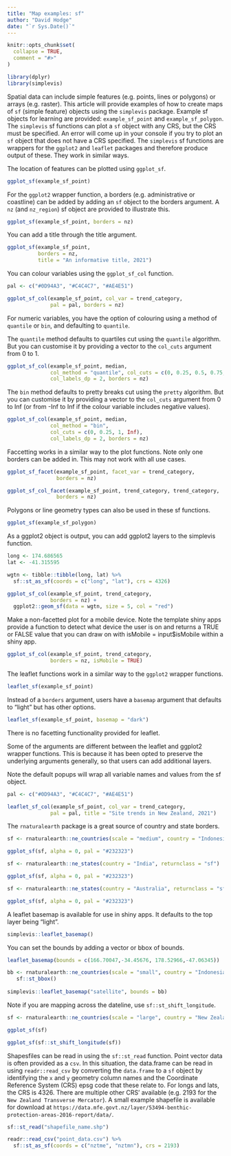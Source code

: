 ```yaml
---
title: "Map examples: sf"
author: "David Hodge"
date: "`r Sys.Date()`"
---
```


```r
knitr::opts_chunk$set(
  collapse = TRUE,
  comment = "#>"
)
```

```r
library(dplyr)
library(simplevis)
```

Spatial data can include simple features (e.g. points, lines or polygons) or arrays (e.g. raster). This article will provide examples of how to create maps of `sf` (simple feature) objects using the `simplevis` package. Example sf objects for learning are provided: `example_sf_point` and `example_sf_polygon`. The `simplevis` sf functions can plot a `sf` object with any CRS, but the CRS must be specified. An error will come up in your console if you try to plot an `sf` object that does not have a CRS specified. The `simplevis` sf functions are wrappers for the `ggplot2` and `leaflet` packages and therefore produce output of these. They work in similar ways.

The location of features can be plotted using `ggplot_sf`.

```r
ggplot_sf(example_sf_point)
```

For the `ggplot2` wrapper function, a borders (e.g. administrative or coastline) can be added by adding an `sf` object to the borders argument. A `nz` (and `nz_region`) sf object are provided to illustrate this.

```r
ggplot_sf(example_sf_point, borders = nz)
```

You can add a title through the title argument.

```r
ggplot_sf(example_sf_point, 
          borders = nz,
          title = "An informative title, 2021")
```

You can colour variables using the `ggplot_sf_col` function. 

```r
pal <- c("#0D94A3", "#C4C4C7", "#AE4E51")

ggplot_sf_col(example_sf_point, col_var = trend_category, 
              pal = pal, borders = nz)
```

For numeric variables, you have the option of colouring using a method of `quantile` or `bin`, and defaulting to `quantile`. 

The `quantile` method defaults to quartiles cut using the `quantile` algorithm. But you can customise it by providing a vector to the `col_cuts` argument from 0 to 1.

```r
ggplot_sf_col(example_sf_point, median,
              col_method = "quantile", col_cuts = c(0, 0.25, 0.5, 0.75, 0.9, 1),
              col_labels_dp = 2, borders = nz)
```

The `bin` method defaults to pretty breaks cut using the `pretty` algorithm. But you can customise it by providing a vector to the `col_cuts` argument from 0 to Inf (or from -Inf to Inf if the colour variable includes negative values). 

```r
ggplot_sf_col(example_sf_point, median,
              col_method = "bin", 
              col_cuts = c(0, 0.25, 1, Inf),
              col_labels_dp = 2, borders = nz)
```

Faccetting works in a similar way to the plot functions. Note only one borders can be added in. This may not work with all use cases.

```r
ggplot_sf_facet(example_sf_point, facet_var = trend_category, 
                borders = nz)
```

```r
ggplot_sf_col_facet(example_sf_point, trend_category, trend_category, 
                borders = nz)
```

Polygons or line geometry types can also be used in these sf functions.

```r
ggplot_sf(example_sf_polygon)
```

As a ggplot2 object is output, you can add ggplot2 layers to the simplevis function. 

```r
long <- 174.686565
lat <- -41.315595

wgtn <- tibble::tibble(long, lat) %>% 
  sf::st_as_sf(coords = c("long", "lat"), crs = 4326)

ggplot_sf_col(example_sf_point, trend_category,
              borders = nz) +
  ggplot2::geom_sf(data = wgtn, size = 5, col = "red") 

```

Make a non-facetted plot for a mobile device. Note the template shiny apps provide a function to detect what device the user is on and returns a TRUE or FALSE value that you can draw on with isMobile = input$isMobile within a shiny app. 

```r
ggplot_sf_col(example_sf_point, trend_category,
              borders = nz, isMobile = TRUE)
```

The leaflet functions work in a similar way to the `ggplot2` wrapper functions. 

```r
leaflet_sf(example_sf_point)
```

Instead of a `borders` argument, users have a `basemap` argument that defaults to "light" but has other options.

```r
leaflet_sf(example_sf_point, basemap = "dark")
```

There is no facetting functionality provided for leaflet.

Some of the arguments are different between the leaflet and ggplot2 wrapper functions. This is because it has been opted to preserve the underlying arguments generally, so that users can add additional layers.

Note the default popups will wrap all variable names and values from the sf object. 

```r
pal <- c("#0D94A3", "#C4C4C7", "#AE4E51")

leaflet_sf_col(example_sf_point, col_var = trend_category, 
              pal = pal, title = "Site trends in New Zealand, 2021")
```

The `rnaturalearth` package is a great source of country and state borders.

```r
sf <- rnaturalearth::ne_countries(scale = "medium", country = "Indonesia", returnclass = "sf")

ggplot_sf(sf, alpha = 0, pal = "#232323")
```

```r
sf <- rnaturalearth::ne_states(country = "India", returnclass = "sf")

ggplot_sf(sf, alpha = 0, pal = "#232323")
```

```r
sf <- rnaturalearth::ne_states(country = "Australia", returnclass = "sf") %>% filter(.data$name == "Tasmania")

ggplot_sf(sf, alpha = 0, pal = "#232323")
```

A leaflet basemap is available for use in shiny apps. It defaults to the top layer being "light".

```r
simplevis::leaflet_basemap() 
```

You can set the bounds by adding a vector or bbox of bounds.

```r
leaflet_basemap(bounds = c(166.70047,-34.45676, 178.52966,-47.06345))

bb <- rnaturalearth::ne_countries(scale = "small", country = "Indonesia", returnclass = "sf") %>% 
   sf::st_bbox() 
 
simplevis::leaflet_basemap("satellite", bounds = bb) 
```

Note if you are mapping across the dateline, use `sf::st_shift_longitude`.

```r
sf <- rnaturalearth::ne_countries(scale = "large", country = "New Zealand", returnclass = "sf")

ggplot_sf(sf)

ggplot_sf(sf::st_shift_longitude(sf))
```

Shapesfiles can be read in using the `sf::st_read` function. Point vector data is often provided as a `csv`. In this situation, the data.frame can be read in using `readr::read_csv` by converting the `data.frame` to a `sf` object by identifying the `x` and `y` geometry column names and the Coordinate Reference System (CRS) epsg code that these relate to. For longs and lats, the CRS is 4326. There are multiple other CRS' available (e.g. 2193 for the `New Zealand Transverse Mercator`). A small example shapefile is available for download at `https://data.mfe.govt.nz/layer/53494-benthic-protection-areas-2016-report/data/`.

```r
sf::st_read("shapefile_name.shp")

readr::read_csv("point_data.csv") %>% 
  sf::st_as_sf(coords = c("nztme", "nztmn"), crs = 2193)
```

